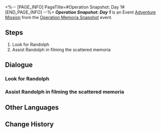 <%-- [PAGE_INFO]
PageTitle=#Operation Snapshot: Day 1#
[END_PAGE_INFO] --%>
{{Stub|Dialogue.}}
{{Mission Infobox
|id            = 8024301
|title         = 
|image         = <!--Mission Operation Snapshot Day 1.png-->
|type          = Adventure
|event_name    = Operation Memoria Snapshot
|chapter       = 
|requirements  = [[Trailblaze Mission]] ''[[Tales from the Golden Age]]'' completed
|summary       = <!--official mission summary from Fate's Atlas-->
|characters    = Randolph; Trailblazer
|startLocation = [[The Xianzhou Luofu]] - [[Central Starskiff Haven]]
|world         = The Xianzhou Luofu
|area          = Central Starskiff Haven
|prev          = 
|next          = Operation Snapshot: Day 2
|rewards       = Credit*1,000
}}
'''''Operation Snapshot: Day 1''''' is an Event [[Adventure Mission]] from the [[Operation Memoria Snapshot]] event.

==Steps==
# Look for Randolph
# Assist Randolph in filming the scattered memoria

<!--
==Gameplay Notes==

--><!--
==Trial Character==

-->
==Dialogue==
{{Stub Dialogue}}
===Look for Randolph{{subst:void|<!--802430101-->}}===
{{Mission Description|type=adventure|location=Central Starskiff Haven|Apparently there's an outworlder named Randolph who's looking for you at Starskiff Haven. You decide to check it out.}}
{{Dialogue Start}}
:{{tx}}
{{Dialogue End}}

===Assist Randolph in filming the scattered memoria{{subst:void|<!--802430102-->}}===
{{Mission Description|type=adventure|location=Central Starskiff Haven|update|Aid the Trainee Healer Randolph with the filming, thus helping him to position and capture these scattered memoria.}}
{{Dialogue Start}}
:{{tx}}
{{Dialogue End}}

==Other Languages==
{{Other Languages
|en   = Operation Snapshot: Day 1
|zhs  = 留影计划·第一日
|zht  = 留影計畫•第一日
|ja   = スナップショット計画・1日目
|ko   = 촬영 계획•1일차
|es   = Operación instantáneas: Día 1
|fr   = Opération cliché&nbsp;: Jour 1
|ru   = Операция по фотосъёмке: день 1
|th   = แผนถ่ายภาพ: วันที่ 1
|vi   = Kế Hoạch Lưu Giữ Ảnh: Ngày 1
|de   = Operation Schattenspiel: Tag 1
|id   = Proyek Pemotretan: Hari 1
|pt   = Operação Captura: Dia 1
}}

==Change History==
{{Change History|2.4}}
